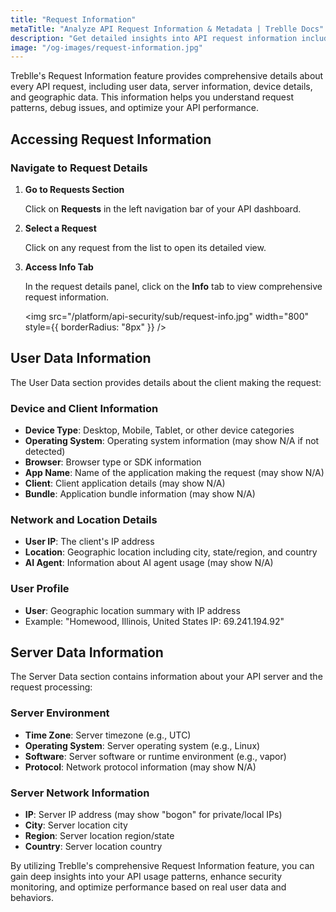 ```yaml
---
title: "Request Information"
metaTitle: "Analyze API Request Information & Metadata | Treblle Docs"
description: "Get detailed insights into API request information including user data, server details, device information, and geographic data. Monitor and analyze request patterns with Treblle."
image: "/og-images/request-information.jpg"
---
```


Treblle's Request Information feature provides comprehensive details about every API request, including user data, server information, device details, and geographic data. This information helps you understand request patterns, debug issues, and optimize your API performance.

## Accessing Request Information

### Navigate to Request Details

1. **Go to Requests Section**
   
   Click on **Requests** in the left navigation bar of your API dashboard.

2. **Select a Request**
   
   Click on any request from the list to open its detailed view.

3. **Access Info Tab**
   
   In the request details panel, click on the **Info** tab to view comprehensive request information.

   <img
     src="/platform/api-security/sub/request-info.jpg"
     width="800"
     style={{ borderRadius: "8px" }}
   />

## User Data Information

The User Data section provides details about the client making the request:

### Device and Client Information
- **Device Type**: Desktop, Mobile, Tablet, or other device categories
- **Operating System**: Operating system information (may show N/A if not detected)
- **Browser**: Browser type or SDK information
- **App Name**: Name of the application making the request (may show N/A)
- **Client**: Client application details (may show N/A)
- **Bundle**: Application bundle information (may show N/A)

### Network and Location Details
- **User IP**: The client's IP address
- **Location**: Geographic location including city, state/region, and country
- **AI Agent**: Information about AI agent usage (may show N/A)

### User Profile
- **User**: Geographic location summary with IP address
- Example: "Homewood, Illinois, United States IP: 69.241.194.92"

## Server Data Information

The Server Data section contains information about your API server and the request processing:

### Server Environment
- **Time Zone**: Server timezone (e.g., UTC)
- **Operating System**: Server operating system (e.g., Linux)
- **Software**: Server software or runtime environment (e.g., vapor)
- **Protocol**: Network protocol information (may show N/A)

### Server Network Information
- **IP**: Server IP address (may show "bogon" for private/local IPs)
- **City**: Server location city
- **Region**: Server location region/state
- **Country**: Server location country

By utilizing Treblle's comprehensive Request Information feature, you can gain deep insights into your API usage patterns, enhance security monitoring, and optimize performance based on real user data and behaviors.